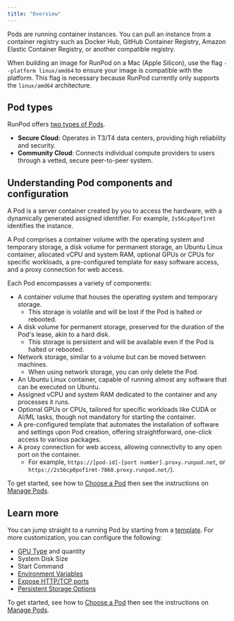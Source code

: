 ```yaml
---
title: "Overview"
---
```


Pods are running container instances. You can pull an instance from a container registry such as Docker Hub, GitHub Container Registry, Amazon Elastic Container Registry, or another compatible registry.

<Info>

When building an image for RunPod on a Mac (Apple Silicon), use the flag `--platform linux/amd64` to ensure your image is compatible with the platform. This flag is necessary because RunPod currently only supports the `linux/amd64` architecture.

</Info>

## Pod types

RunPod offers [two types of Pods](/references/faq/#secure-cloud-vs-community-cloud).

* **Secure Cloud:** Operates in T3/T4 data centers, providing high reliability and security.
* **Community Cloud**: Connects individual compute providers to users through a vetted, secure peer-to-peer system.

## Understanding Pod components and configuration

A Pod is a server container created by you to access the hardware, with a dynamically generated assigned identifier. For example, `2s56cp0pof1rmt` identifies the instance.

A Pod comprises a container volume with the operating system and temporary storage, a disk volume for permanent storage, an Ubuntu Linux container, allocated vCPU and system RAM, optional GPUs or CPUs for specific workloads, a pre-configured template for easy software access, and a proxy connection for web access.

Each Pod encompasses a variety of components:

* A container volume that houses the operating system and temporary storage.
  * This storage is volatile and will be lost if the Pod is halted or rebooted.
* A disk volume for permanent storage, preserved for the duration of the Pod's lease, akin to a hard disk.
  * This storage is persistent and will be available even if the Pod is halted or rebooted.
* Network storage, similar to a volume but can be moved between machines.
  * When using network storage, you can only delete the Pod.
* An Ubuntu Linux container, capable of running almost any software that can be executed on Ubuntu.
* Assigned vCPU and system RAM dedicated to the container and any processes it runs.
* Optional GPUs or CPUs, tailored for specific workloads like CUDA or AI/ML tasks, though not mandatory for starting the container.
* A pre-configured template that automates the installation of software and settings upon Pod creation, offering straightforward, one-click access to various packages.
* A proxy connection for web access, allowing connectivity to any open port on the container.
  * For example, `https://[pod-id]-[port number].proxy.runpod.net`, or `https://2s56cp0pof1rmt-7860.proxy.runpod.net/`).

To get started, see how to [Choose a Pod](/pods/choose-a-pod) then see the instructions on [Manage Pods](/pods/manage-pods).

## Learn more

You can jump straight to a running Pod by starting from a [template](/pods/templates/overview). For more customization, you can configure the following:

* [GPU Type](/references/gpu-types) and quantity
* System Disk Size
* Start Command
* [Environment Variables](/pods/references/environment-variables)
* [Expose HTTP/TCP ports](/pods/configuration/expose-ports)
* [Persistent Storage Options](/category/storage)

To get started, see how to [Choose a Pod](/pods/choose-a-pod) then see the instructions on [Manage Pods](/pods/manage-pods).
